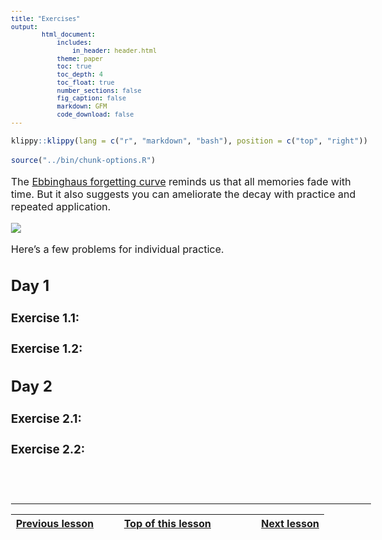 ```yaml
---
title: "Exercises"
output:
        html_document:
            includes:
                in_header: header.html
            theme: paper
            toc: true
            toc_depth: 4
            toc_float: true
            number_sections: false
            fig_caption: false
            markdown: GFM
            code_download: false
---
```


<style type="text/css">

body, td {
   font-size: 16px;
}
code.r{
  font-size: 12px;
}
pre {
  font-size: 12px
}

</style>

```r
klippy::klippy(lang = c("r", "markdown", "bash"), position = c("top", "right"))
```

```r
source("../bin/chunk-options.R")
```

The [Ebbinghaus forgetting curve](https://en.wikipedia.org/wiki/Forgetting_curve) 
reminds us that all memories fade with time. But it also suggests you can 
ameliorate the decay with practice and repeated application.

![](images/exercises/ForgettingCurve.svg.png)

Here's a few problems for individual practice.


## Day 1

### Exercise 1.1:

### Exercise 1.2:

## Day 2

### Exercise 2.1:

### Exercise 2.2:

<br/>
<br/>
<hr/>
| [Previous lesson](08-analysis-summary.html) | [Top of this lesson](#top) | [Next lesson](workshop-wrap-up.html) |
| :--- | :----: | ---: |